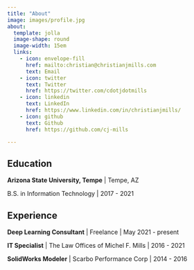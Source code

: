 ```yaml
---
title: "About"
image: images/profile.jpg
about:
  template: jolla
  image-shape: round
  image-width: 15em
  links:
    - icon: envelope-fill
      href: mailto:christian@christianjmills.com
      text: Email
    - icon: twitter
      text: Twitter
      href: https://twitter.com/cdotjdotmills
    - icon: linkedin
      text: LinkedIn
      href: https://www.linkedin.com/in/christianjmills/
    - icon: github
      text: Github
      href: https://github.com/cj-mills

---
```



## Education

**Arizona State University, Tempe** | Tempe, AZ

B.S. in Information Technology | 2017 - 2021

## Experience

**Deep Learning Consultant** | Freelance | May 2021 - present

**IT Specialist** | The Law Offices of Michel F. Mills | 2016 - 2021

**SolidWorks Modeler** | Scarbo Performance Corp | 2014 - 2016